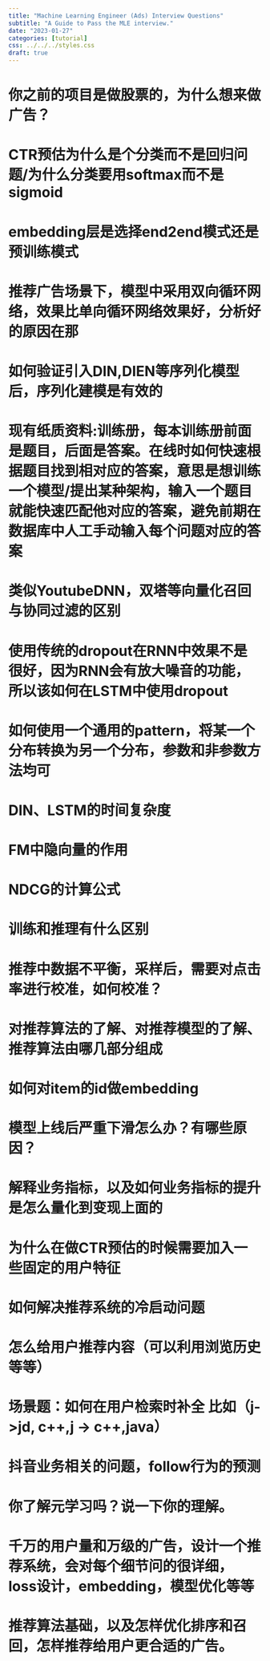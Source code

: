 ```yaml
---
title: "Machine Learning Engineer (Ads) Interview Questions"
subtitle: "A Guide to Pass the MLE interview."
date: "2023-01-27"
categories: [tutorial]
css: ../../../styles.css
draft: true
---
```


# 你之前的项目是做股票的，为什么想来做广告？

# CTR预估为什么是个分类而不是回归问题/为什么分类要用softmax而不是sigmoid

# embedding层是选择end2end模式还是预训练模式

# 推荐广告场景下，模型中采用双向循环网络，效果比单向循环网络效果好，分析好的原因在那

# 如何验证引入DIN,DIEN等序列化模型后，序列化建模是有效的

# 现有纸质资料:训练册，每本训练册前面是题目，后面是答案。在线时如何快速根据题目找到相对应的答案，意思是想训练一个模型/提出某种架构，输入一个题目就能快速匹配他对应的答案，避免前期在数据库中人工手动输入每个问题对应的答案

# 类似YoutubeDNN，双塔等向量化召回与协同过滤的区别

# 使用传统的dropout在RNN中效果不是很好，因为RNN会有放大噪音的功能，所以该如何在LSTM中使用dropout

# 如何使用一个通用的pattern，将某一个分布转换为另一个分布，参数和非参数方法均可

# DIN、LSTM的时间复杂度

# FM中隐向量的作用

# NDCG的计算公式

# 训练和推理有什么区别

# 推荐中数据不平衡，采样后，需要对点击率进行校准，如何校准？

# 对推荐算法的了解、对推荐模型的了解、推荐算法由哪几部分组成

# 如何对item的id做embedding

# 模型上线后严重下滑怎么办？有哪些原因？

# 解释业务指标，以及如何业务指标的提升是怎么量化到变现上面的

# 为什么在做CTR预估的时候需要加入一些固定的用户特征

# 如何解决推荐系统的冷启动问题

# 怎么给用户推荐内容（可以利用浏览历史等等）

# 场景题：如何在用户检索时补全 比如（j->jd, c++,j -> c++,java）

# 抖音业务相关的问题，follow行为的预测

# 你了解元学习吗？说一下你的理解。

# 千万的用户量和万级的广告，设计一个推荐系统，会对每个细节问的很详细，loss设计，embedding，模型优化等等

# 推荐算法基础，以及怎样优化排序和召回，怎样推荐给用户更合适的广告。